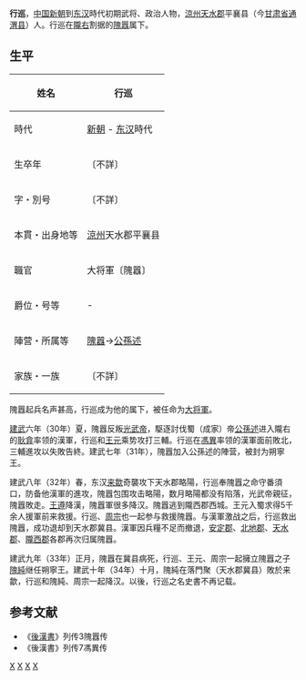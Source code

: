 '''行巡'''，[[中国|中国]][[新朝|新朝]]到[[东汉|东汉]]時代初期武将、政治人物，[[涼州|涼州]][[天水郡|天水郡]]平襄县（今[[甘肃省|甘肃省]][[通渭县|通渭县]]）人。行巡在[[隴右|隴右]]割据的[[隗囂|隗囂]]属下。
== 生平 ==
{| class="wikitable" style="float:right; font-size:smaller"
|-
! 姓名
| 行巡 
|-
! 時代
| [[新朝|新朝]] - [[东汉|东汉]]時代 
|-
! 生卒年
| 〔不詳〕
|-
! 字・別号
| 〔不詳〕
|-
! 本貫・出身地等
| [[涼州|涼州]]天水郡平襄县
|-
! 職官
| 大将軍〔隗囂〕　 
|-
! 爵位・号等
| - 
|-
! 陣营・所属等
| [[隗囂|隗囂]]→[[公孫述|公孫述]]
|-
! 家族・一族
| 〔不詳〕
|}
隗囂起兵名声甚高，行巡成为他的属下，被任命为[[大将軍|大将軍]]。

[[建武_(漢)|建武]]六年（30年）夏，隗囂反叛[[光武帝|光武帝]]，駆逐討伐蜀（成家）帝[[公孫述|公孫述]]进入隴右的[[耿弇|耿弇]]率领的漢軍，行巡和[[王元_(东汉)|王元]]乘势攻打三輔。行巡在[[馮異|馮異]]率领的漢軍面前敗北，三輔進攻以失敗告終。建武七年（31年），隗囂加入公孫述的陣营，被封为朔寧王。

建武八年（32年）春，东汉[[来歙|来歙]]奇襲攻下天水郡略陽，行巡奉隗囂之命守番須口，防备他漢軍的進攻，隗囂包围攻击略陽，数月略陽都没有陷落，光武帝親征，隗囂敗走。[[王遵_(京兆)|王遵]]降漢，隗囂軍很多降汉。隗囂逃到隴西郡西城。王元入蜀求得5千余人援軍前来救援。行巡、[[周宗_(东汉)|周宗]]也一起参与救援隗囂。与漢軍激战之后，行巡救出隗囂，成功退却到天水郡冀县。漢軍因兵糧不足而撤退，[[安定郡|安定郡]]、[[北地郡|北地郡]]、[[天水郡|天水郡]]、[[隴西郡|隴西郡]]各郡再次归属隗囂。

建武九年（33年）正月，隗囂在冀县病死，行巡、王元、周宗一起擁立隗囂之子[[隗純|隗純]]继任朔寧王。建武十年（34年）十月，隗純在落門聚（天水郡冀县）敗於来歙，行巡和隗純、周宗一起降汉。以後，行巡之名史書不再记载。
== 参考文献 ==
*《[[後漢書|後漢書]]》列传3隗囂传
*《後漢書》列传7馮異传
[[Category:新朝民变人物|X]]
[[Category:东汉军事人物|X]]
[[Category:行姓|X]]
[[Category:通渭县人|X]]